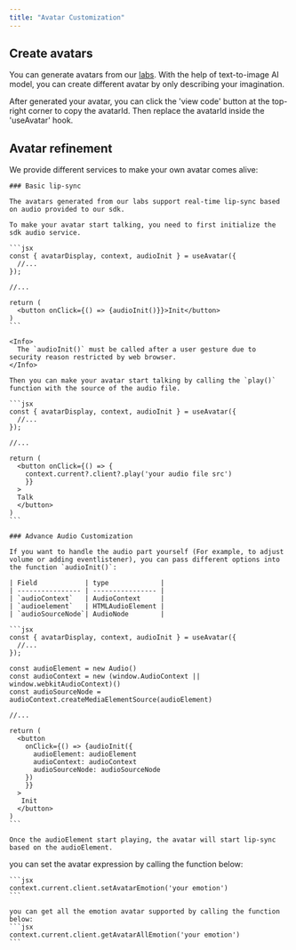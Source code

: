 ```yaml
---
title: "Avatar Customization"
---
```


## Create avatars

You can generate avatars from our [labs](https://labs.avatech.ai). With the help of text-to-image AI model, you can create different avatar by only describing your imagination.

After generated your avatar, you can click the 'view code' button at the top-right corner to copy the avatarId. Then replace the avatarId inside the 'useAvatar' hook.

## Avatar refinement

We provide different services to make your own avatar comes alive:

<AccordionGroup>
  <Accordion title="Lip-sync">

    ### Basic lip-sync

    The avatars generated from our labs support real-time lip-sync based on audio provided to our sdk.

    To make your avatar start talking, you need to first initialize the sdk audio service.

    ```jsx
    const { avatarDisplay, context, audioInit } = useAvatar({
      //...
    });

    //...

    return (
      <button onClick={() => {audioInit()}}>Init</button>
    )
    ```

    <Info>
      The `audioInit()` must be called after a user gesture due to security reason restricted by web browser.
    </Info>

    Then you can make your avatar start talking by calling the `play()` function with the source of the audio file.

    ```jsx
    const { avatarDisplay, context, audioInit } = useAvatar({
      //...
    });

    //...

    return (
      <button onClick={() => {
        context.current?.client?.play('your audio file src')
        }}
      >
      Talk
      </button>
    )
    ```

    ### Advance Audio Customization

    If you want to handle the audio part yourself (For example, to adjust volume or adding eventlistener), you can pass different options into the function `audioInit()`:

    | Field            | type             |
    | ---------------- | ---------------- |
    | `audioContext`   | AudioContext     |
    | `audioelement`   | HTMLAudioElement |
    | `audioSourceNode`| AudioNode        |

    ```jsx
    const { avatarDisplay, context, audioInit } = useAvatar({
      //...
    });

    const audioElement = new Audio()
    const audioContext = new (window.AudioContext || window.webkitAudioContext)()
    const audioSourceNode = audioContext.createMediaElementSource(audioElement)

    //...

    return (
      <button
        onClick={() => {audioInit({
          audioElement: audioElement
          audioContext: audioContext
          audioSourceNode: audioSourceNode
        })
        }}
      >
       Init
      </button>
    )
    ```

    Once the audioElement start playing, the avatar will start lip-sync based on the audioElement.

  </Accordion>

  <Accordion title="Expression">
    you can set the avatar expression by calling the function below:
    
    ```jsx
    context.current.client.setAvatarEmotion('your emotion')
    ```

    you can get all the emotion avatar supported by calling the function below:
    ```jsx
    context.current.client.getAvatarAllEmotion('your emotion')
    ```

  </Accordion>
</AccordionGroup>
